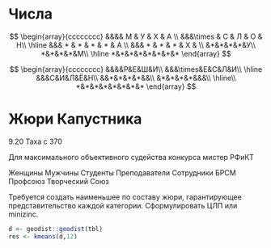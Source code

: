 # Числа


$$
\begin{array}{cccccccc}
&&&& М & У & Х & А \\
&&&\times & С & Л & О & Н\\
\hline
&&& * & * & * & * & А \\
&&& * & * & * & Х & \\
&*&*&*&*&У\\
*&*&*&*&М\\
\hline
*&*&*&*&*&*&*&*
\end{array}
$$

$$
\begin{array}{cccccccc}
&&&&Р&Е&Ш&И\\
&&&\times&Е&С&Л&И\\
\hline
&&&С&И&Л&Ё&Н\\
&&*&*&*&*&&\\
&*&*&*&*&&&\\
\hline\\
*&*&*&*&*&*&*&*
\end{array}
$$

# Жюри Капустника

9.20 Таха с 370

Для максимального объективного судейства конкурса мистер РФиКТ

Женщины Мужчины Студенты Преподаватели Сотрудники БРСМ Профсоюз Творческий Союз

Требуется создать наименьшее по составу жюри, гарантирующее представительство каждой категории. Сформулировать ЦЛП или minizinc.

```r
d <- geodist::geodist(tbl)
res <- kmeans(d,12)
```

